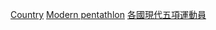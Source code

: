 {{Categories by country|nocat}}
{{Parent category}}

[[Category:奧運現代五項運動員|Country]]
[[Category:夏季奧運各國各項目運動員|Modern pentathlon]]
[[Category:各國現代五項運動員|]]